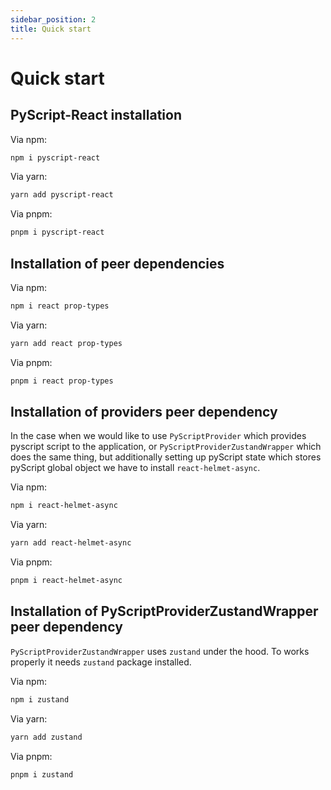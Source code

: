 ```yaml
---
sidebar_position: 2
title: Quick start
---
```


# Quick start

## PyScript-React installation

Via npm:

```sh
npm i pyscript-react
```

Via yarn:

```sh
yarn add pyscript-react
```

Via pnpm:

```sh
pnpm i pyscript-react
```

## Installation of peer dependencies

Via npm:

```sh
npm i react prop-types
```

Via yarn:

```sh
yarn add react prop-types
```

Via pnpm:

```sh
pnpm i react prop-types
```

## Installation of providers peer dependency

In the case when we would like to use `PyScriptProvider` which provides pyscript script to the application, or `PyScriptProviderZustandWrapper` which does the same thing, but additionally setting up pyScript state which stores pyScript global object we have to install `react-helmet-async`.

Via npm:

```sh
npm i react-helmet-async
```

Via yarn:

```sh
yarn add react-helmet-async
```

Via pnpm:

```sh
pnpm i react-helmet-async
```

## Installation of PyScriptProviderZustandWrapper peer dependency

`PyScriptProviderZustandWrapper` uses `zustand` under the hood. To works properly it needs `zustand` package installed.

Via npm:

```sh
npm i zustand
```

Via yarn:

```sh
yarn add zustand
```

Via pnpm:

```sh
pnpm i zustand
```
